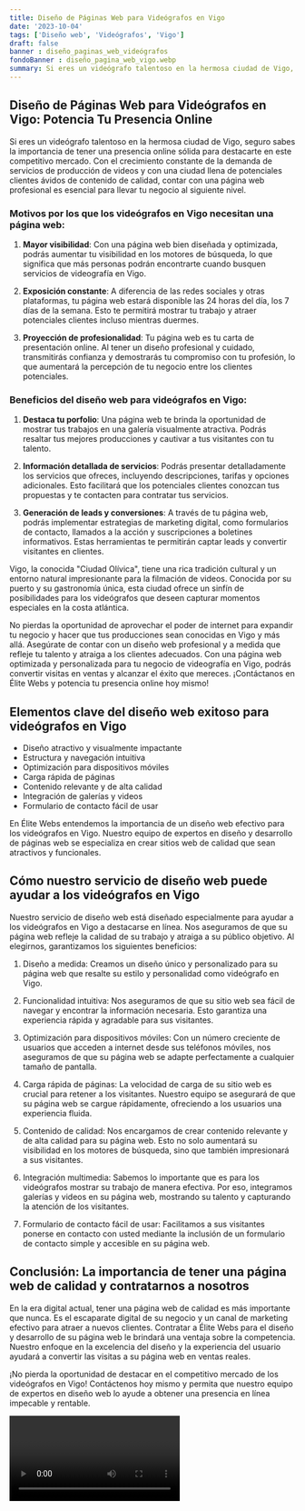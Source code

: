 ```yaml
---
title: Diseño de Páginas Web para Videógrafos en Vigo
date: '2023-10-04'
tags: ['Diseño web', 'Videógrafos', 'Vigo']
draft: false
banner : diseño_paginas_web_videógrafos
fondoBanner : diseño_pagina_web_vigo.webp
summary: Si eres un videógrafo talentoso en la hermosa ciudad de Vigo, seguro sabes la importancia de tener una presencia online sólida para destacarte en este competitivo mercado. Con el crecimiento constante de la demanda de servicios de producción de videos y con una ciudad llena de potenciales clientes ávidos de contenido de calidad, contar con una página web profesional es esencial para llevar tu negocio al siguiente nivel.
---
```


## Diseño de Páginas Web para Videógrafos en Vigo: Potencia Tu Presencia Online

Si eres un videógrafo talentoso en la hermosa ciudad de Vigo, seguro sabes la importancia de tener una presencia online sólida para destacarte en este competitivo mercado. Con el crecimiento constante de la demanda de servicios de producción de videos y con una ciudad llena de potenciales clientes ávidos de contenido de calidad, contar con una página web profesional es esencial para llevar tu negocio al siguiente nivel.

### Motivos por los que los videógrafos en Vigo necesitan una página web:

1. **Mayor visibilidad**: Con una página web bien diseñada y optimizada, podrás aumentar tu visibilidad en los motores de búsqueda, lo que significa que más personas podrán encontrarte cuando busquen servicios de videografía en Vigo.

2. **Exposición constante**: A diferencia de las redes sociales y otras plataformas, tu página web estará disponible las 24 horas del día, los 7 días de la semana. Esto te permitirá mostrar tu trabajo y atraer potenciales clientes incluso mientras duermes.

3. **Proyección de profesionalidad**: Tu página web es tu carta de presentación online. Al tener un diseño profesional y cuidado, transmitirás confianza y demostrarás tu compromiso con tu profesión, lo que aumentará la percepción de tu negocio entre los clientes potenciales.

### Beneficios del diseño web para videógrafos en Vigo:

1. **Destaca tu porfolio**: Una página web te brinda la oportunidad de mostrar tus trabajos en una galería visualmente atractiva. Podrás resaltar tus mejores producciones y cautivar a tus visitantes con tu talento.

2. **Información detallada de servicios**: Podrás presentar detalladamente los servicios que ofreces, incluyendo descripciones, tarifas y opciones adicionales. Esto facilitará que los potenciales clientes conozcan tus propuestas y te contacten para contratar tus servicios.

3. **Generación de leads y conversiones**: A través de tu página web, podrás implementar estrategias de marketing digital, como formularios de contacto, llamados a la acción y suscripciones a boletines informativos. Estas herramientas te permitirán captar leads y convertir visitantes en clientes.

Vigo, la conocida "Ciudad Olívica", tiene una rica tradición cultural y un entorno natural impresionante para la filmación de videos. Conocida por su puerto y su gastronomía única, esta ciudad ofrece un sinfín de posibilidades para los videógrafos que deseen capturar momentos especiales en la costa atlántica.

No pierdas la oportunidad de aprovechar el poder de internet para expandir tu negocio y hacer que tus producciones sean conocidas en Vigo y más allá. Asegúrate de contar con un diseño web profesional y a medida que refleje tu talento y atraiga a los clientes adecuados. Con una página web optimizada y personalizada para tu negocio de videografía en Vigo, podrás convertir visitas en ventas y alcanzar el éxito que mereces. ¡Contáctanos en Élite Webs y potencia tu presencia online hoy mismo!

<GifSeo />

<Cta />

## Elementos clave del diseño web exitoso para videógrafos en Vigo

- Diseño atractivo y visualmente impactante
- Estructura y navegación intuitiva
- Optimización para dispositivos móviles
- Carga rápida de páginas
- Contenido relevante y de alta calidad
- Integración de galerías y videos
- Formulario de contacto fácil de usar

En Élite Webs entendemos la importancia de un diseño web efectivo para los videógrafos en Vigo. Nuestro equipo de expertos en diseño y desarrollo de páginas web se especializa en crear sitios web de calidad que sean atractivos y funcionales. 

## Cómo nuestro servicio de diseño web puede ayudar a los videógrafos en Vigo

Nuestro servicio de diseño web está diseñado especialmente para ayudar a los videógrafos en Vigo a destacarse en línea. Nos aseguramos de que su página web refleje la calidad de su trabajo y atraiga a su público objetivo. Al elegirnos, garantizamos los siguientes beneficios:

1. Diseño a medida: Creamos un diseño único y personalizado para su página web que resalte su estilo y personalidad como videógrafo en Vigo.

2. Funcionalidad intuitiva: Nos aseguramos de que su sitio web sea fácil de navegar y encontrar la información necesaria. Esto garantiza una experiencia rápida y agradable para sus visitantes.

3. Optimización para dispositivos móviles: Con un número creciente de usuarios que acceden a internet desde sus teléfonos móviles, nos aseguramos de que su página web se adapte perfectamente a cualquier tamaño de pantalla.

4. Carga rápida de páginas: La velocidad de carga de su sitio web es crucial para retener a los visitantes. Nuestro equipo se asegurará de que su página web se cargue rápidamente, ofreciendo a los usuarios una experiencia fluida.

5. Contenido de calidad: Nos encargamos de crear contenido relevante y de alta calidad para su página web. Esto no solo aumentará su visibilidad en los motores de búsqueda, sino que también impresionará a sus visitantes.

6. Integración multimedia: Sabemos lo importante que es para los videógrafos mostrar su trabajo de manera efectiva. Por eso, integramos galerías y videos en su página web, mostrando su talento y capturando la atención de los visitantes.

7. Formulario de contacto fácil de usar: Facilitamos a sus visitantes ponerse en contacto con usted mediante la inclusión de un formulario de contacto simple y accesible en su página web.

## Conclusión: La importancia de tener una página web de calidad y contratarnos a nosotros

En la era digital actual, tener una página web de calidad es más importante que nunca. Es el escaparate digital de su negocio y un canal de marketing efectivo para atraer a nuevos clientes. Contratar a Élite Webs para el diseño y desarrollo de su página web le brindará una ventaja sobre la competencia. Nuestro enfoque en la excelencia del diseño y la experiencia del usuario ayudará a convertir las visitas a su página web en ventas reales.

¡No pierda la oportunidad de destacar en el competitivo mercado de los videógrafos en Vigo! Contáctenos hoy mismo y permita que nuestro equipo de expertos en diseño web lo ayude a obtener una presencia en línea impecable y rentable.

<Video />

<CtaBot job='Videógrafos' city='Vigo'/>

<Gmaps query='Vigo+españa+maps' />